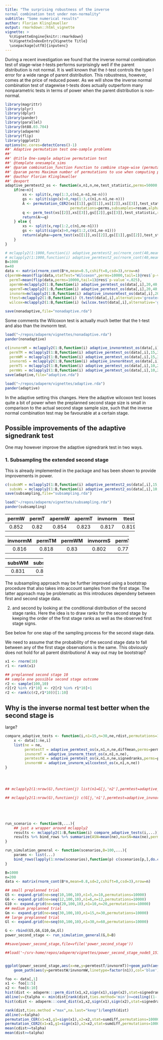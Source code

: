 ```yaml
---
title: "The surprising robustness of the inverse
normal combination test under non-normality"
subtitle: "Some numerical results"
author: Florian Klinglmueller
output: rmarkdown::html_vignette
vignette: >
  %\VignetteEngine{knitr::rmarkdown}
  %\VignetteIndexEntry{Vignette Title}
  \usepackage[utf8]{inputenc}
---
```


During a recent investigation we found that the inverse normal
combination test of stage-wise $t$-tests performs surprisingly well if
the parent distribution is not normal. It is well known that the
$t$-test controls the type I error for a wide range of parent
distribution. This robustness, however, comes at the price of reduced
power. As we will show the inverse normal combination test of
stagewise t-tests does actually outperform many nonparametric tests
in terms of power when the parent distribution is non-normal.

```r
library(magrittr)
library(plyr)
library(dplyr)
library(pander)
library(parallel)
library(bt88.03.704)
library(adaperm)
library(flip)
library(ggplot2)
options(mc.cores=detectCores()-1)
##' Adaptive permutation test one-sample problems
##'
##' @title One-sample adaptive permutation test
##' @template onesample_sims
##' @param combination_function Function to combine stage-wise (permutation) p-values
##' @param perms Maximum number of permutations to use when computing permutation p-values and conditional error rates
##' @author Florian Klinglmueller
##' @export
adaptive_permtest2_os <- function(x,n1,n,ne,test_statistic,perms=50000,resam=100,alpha=0.025){
    if(ne>n){
        xs <- split(x,rep(1:3,c(n1,n-n1,ne-n)))
        gs <- split(sign(x)>0,rep(1:3,c(n1,n-n1,ne-n)))
        A <- permutation_CER2(xs[[1]],gs[[1]],xs[[2]],xs[[3]],test_statistic,one_sample=TRUE,restricted=FALSE,
                              permutations=perms,subsamples=resam,alpha=alpha)
        q <- perm_test(xs[[2]],xs[[3]],gs[[2]],gs[[3]],test_statistic,restricted=FALSE,B=perms)
        return(A>=q)
    } else {
        xs <- split(x,rep(1:2,c(n1,ne-n1)))
        gs <- split(sign(x)>0,rep(1:2,c(n1,ne-n1)))
        return(alpha>=perm_test(xs[[1]],xs[[2]],gs[[1]],gs[[2]],test_statistic,restricted=FALSE,B=perms))
    }
}

```

```r
# mclapply2(1:1000,function(i) adaptive_permtest2_os(rnorm_cont(40,mean=.5,cshift=0,csd=3),10,20,40,diffmean,perms=10000,resam=10)) %>% unlist %>% mean
# mclapply2(1:1000,function(i) adaptive_permtest2_os(rnorm_cont(40,mean=.2,cshift=0,csd=3),20,40,40,signedranks,perms=10000,resam=10)) %>% unlist %>% mean
B=1000
n=40
data <- matrix(rnorm_cont(B*n,mean=0.5,cshift=0,csd=3),nrow=n)
c(permW=mean(flip(data,statTest="Wilcoxon",perms=10000,tail=1)@res$`p-value`<.025),
  permT=mean(flip(data,perms=10000,tail=1)@res$`p-value`<.025),
  apermW=mclapply2(1:B,function(i) adaptive_permtest_os(data[,i],20,40,40,signedranks,perms=10000),mc.progress=F) %>% unlist %>% mean,
  apermT=mclapply2(1:B,function(i) adaptive_permtest_os(data[,i],20,40,40,diffmean,perms=10000),mc.progress=F) %>% unlist %>% mean,
  invnorm=mclapply2(1:B,function(i) adaptive_invnormtest_os(data[,i],20,40,40),mc.progress=F) %>% unlist %>% mean,
  ttest=mclapply2(1:B,function(i) (t.test(data[,i],alternative='greater')$p.value < 0.025),mc.progress=F) %>% unlist %>% mean,
  wilcox=mclapply2(1:B,function(i) (wilcox.test(data[,i],alternative='greater')$p.value < 0.025),mc.progress=F) %>% unlist %>% mean) -> nonadaptive

save(nonadaptive,file="nonadaptive.rda")
```
Some comments the Wilcoxon test is actually much better that the
t-test and also than the invnorm test.

```r
load("~/repos/adaperm/vignettes/nonadaptive.rda")
pander(nonadaptive)
```
```r
c(invnormM = mclapply2(1:B,function(i) adaptive_invnormtest_os(data[,i],15,30,40),mc.progress=F) %>% unlist %>% mean,
  permTM = mclapply2(1:B,function(i) adaptive_permtest_os(data[,i],15,30,40,diffmean,perms=10000),mc.progress=F) %>% unlist %>% mean,
  permWM = mclapply2(1:B,function(i) adaptive_permtest_os(data[,i],15,30,40,signedranks,perms=10000),mc.progress=F) %>% unlist %>% mean,
  invnormS = mclapply2(1:B,function(i) adaptive_invnormtest_os(data[,i],10,20,40),mc.progress=F) %>% unlist %>% mean,
  permTS = mclapply2(1:B,function(i) adaptive_permtest_os(data[,i],10,20,40,diffmean,perms=10000),mc.progress=F) %>% unlist %>% mean,
  permWs = mclapply2(1:B,function(i) adaptive_permtest_os(data[,i],10,20,40,signedranks,perms=10000),mc.progress=F) %>% unlist %>% mean) -> adaptive
save(adaptive,file="adaptive.rda")
```
```r
load("~/repos/adaperm/vignettes/adaptive.rda")
pander(adaptive)
```

In the adaptive setting this
changes. Here the adaptive wilcoxon test looses quite a bit of power
when the preplanned second stage size is small in comparison to the
actual second stage sample size, such that the inverse normal
combination test may be favourable at a certain stage.


## Possible improvements of the adaptive signedrank test

One may however improve the adaptive signedrank test in two
ways.

### 1. Subsampling the extended second stage


This is already implemented in the package and has been shown to
provide improvements in power.

```r
c(subsWM = mclapply2(1:B,function(i) adaptive_permtest2_os(data[,i],15,30,40,signedranks,perms=10000),mc.progress=F) %>% unlist %>% mean,
  subsWs = mclapply2(1:B,function(i) adaptive_permtest2_os(data[,i],10,20,40,signedranks,perms=10000,resam=1000),mc.progress=F) %>% unlist %>% mean) -> subsampling
save(subsampling,file="subsampling.rda")
```

```r
load("~/repos/adaperm/vignettes/subsampling.rda")
pander(subsampling)
```


------------------------------------------------------------
 permW   permT   apermW   apermT   invnorm   ttest   wilcox 
------- ------- -------- -------- --------- ------- --------
 0.852   0.82    0.854    0.823     0.817    0.819   0.856  
------------------------------------------------------------

---------------------------------------------------------
 invnormM   permTM   permWM   invnormS   permTS   permWs 
---------- -------- -------- ---------- -------- --------
  0.816     0.818     0.83     0.802     0.773     0.8   
---------------------------------------------------------

-----------------
 subsWM   subsWs 
-------- --------
 0.831    0.805 
-----------------


The subsampling approach may be further improved using a
bootstrap procedure that also takes into account samples from the
first stage. The latter approach may be problematic as this introduces
dependeny between first and second stage data.


2. and second by looking at the conditional distribution of the
second stage ranks. Here the idea is to draw ranks for the second
stage by keeping the order of the first stage ranks as well as the
observed first stage signs.


See below for one stap of the sampling process for the second stage
data.

We need to assume that the probability of the second stage data to
fall between any of the first stage observations is the same. This
obviously does not hold for all parent distributions! A way out may be
bootstrap?


```r
x1 <- rnorm(10)
r1 <- rank(x1)

## preplanned second stage 10
## sample one possible second stage outcome
r2 <- sample(100,10)
r2[r2 %in% r1*10] <- r2[r2 %in% r1*10]+1
r2 <- rank(c(r2,r1*10))[1:10]

```


## Why is the inverse normal test better when the second stage is
   large?

```r




compare_adaptive_tests <- function(i,n1=15,n=30,ne,rdist,permutations=100){
    x <- data[1:ne,i]
    list(ne = ne,
         permtestT = adaptive_permtest_os(x,n1,n,ne,diffmean,perms=permutations),
         invnormT = adaptive_invnorm_ttest_os(x,n1,n,ne),
         permtestW = adaptive_permtest_os(x,n1,n,ne,signedranks,perms=permutations),
         invnormW = adaptive_invnorm_wilcoxtest_os(x,n1,n,ne))
}




## mclapply2(1:nrow(G),function(j) list(n1=G[j,'n2'],permtest=adaptive_permtest_os(data[,G[j,'i']],15,30,G[j,'n2'],signedranks,perms=100)),mc.progress=T) %>% bind_rows%>% group_by(n1) %>% summarize(power=mean(permtest))

## mclapply2(1:nrow(G),function(j) c(G[j,'n1'],permtest=adaptive_invnorm_wilcoxtest_os(data[,G[j,'n1']],15,30,G[j,'n2'],signedranks,perms=1000)),mc.progress=T) %>% bind_rows %>% group_by(n1) %>% summarize(power=mean(permtest))





run_scenario <- function(B,...){
    ## just a wrapper around mclapply2
    results <- mclapply2(1:B,function(i) compare_adaptive_tests(i,...))
    results %>% bind_rows %>% summarize(ASN=mean(ne),maxSN=max(ne),permtestT=mean(permtestT),invnormT=mean(invnormT),permtestW=mean(permtestW),invnormW=mean(invnormW))
}

run_simulation_general <- function(scenarios,B=100,...){
    params <- list(...)
    bind_rows(lapply(1:nrow(scenarios),function(p) c(scenarios[p,],do.call('run_scenario',c(B=B,scenarios[p,],params)))))
}

B=1000
n=200
data <- matrix(rnorm_cont(B*n,mean=0.8,sd=2,cshift=0,csd=3),nrow=n)

## small preplanned trial
G5 <- expand.grid(ne=seq(10,100,10),n1=5,n=10,permutations=10000)
G6 <- expand.grid(ne=seq(12,100,10),n1=6,n=12,permutations=10000)
G10 <- expand.grid(ne=seq(20,100,10),n1=10,n=20,permutations=10000)
## medium preplanned trial
Gm <- expand.grid(ne=seq(30,100,10),n1=15,n=30,permutations=10000)
## large preplanned trial
Gl <- expand.grid(ne=seq(60,100,10),n1=30,n=60,permutations=10000)

G <- rbind(G5,G6,G10,Gm,Gl)
power_second_stage <- run_simulation_general(G,B=B)

##save(power_second_stage,file=vfile('power_second_stage'))

##load('~/srv-home/repos/adaperm/vignettes/power_second_stage_node5_151221.Rd')


ggplot(power_second_stage,aes(x=ne,y=permtestT/invnormT))+geom_path(aes(linetype=factor(n1)),col='green') +
    geom_path(aes(y=permtestW/invnormW,linetype=factor(n1)),col='blue')

foo <- data[,1]
x1 <- foo[1:5]
x2 <- foo[6:10]
hist(dist <- adaperm:::perm_dist(x1,x2,sign(x1),sign(x2),stat=signedranks,B=10000,restricted=F))
abline(v={talpha <- min(dist[rank(dist,ties.method='min')>=ceiling((1-.025)*length(dist))])})
hist(cdist <- adaperm:::cond_dist(x1,x2,sign(x1),sign(x2),stat=signedranks,B=1000,restricted=F))

rank(dist,ties.method ="max",na.last="keep")/length(dist)
abline(v=talpha)
permutation_CER(x1=x1,g1=sign(x1),x2=x2,stat=sumdiff,permutations=10000,one_sample=T)
permutation_CER2(x1=x1,g1=sign(x1),x2=x2,stat=sumdiff,permutations=10000,one_sample=T)
mean(cdist>=talpha)
mean(dist>=talpha)




```
